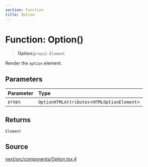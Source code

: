 ```yaml
---
section: Function
title: Option
---
```


# Function: Option()

> **Option**(`props`): `Element`

Render the `option` element.

## Parameters

| Parameter | Type |
| :------ | :------ |
| `props` | `OptionHTMLAttributes`\<`HTMLOptionElement`\> |

## Returns

`Element`

## Source

[next/src/components/Option.tsx:4](https://github.com/gpbl/react-day-picker/blob/a8bfa5451/next/src/components/Option.tsx#L4)
